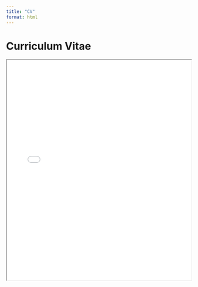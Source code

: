 ---
title: "CV"
format: html
---

# Curriculum Vitae

<iframe src="cv.pdf" width="100%" height="600px"></iframe>
